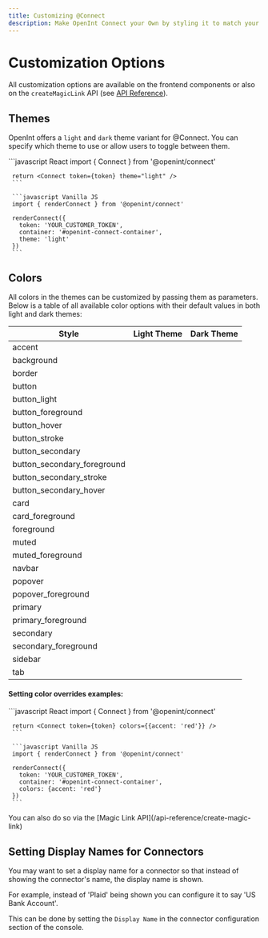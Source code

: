 ```yaml
---
title: Customizing @Connect
description: Make OpenInt Connect your Own by styling it to match your brand
---
```



# Customization Options

All customization options are available on the frontend components or also on the `createMagicLink` API (see [API Reference](/api-reference/create-magic-link)).

## Themes

OpenInt offers a `light` and `dark` theme variant for @Connect. You can specify which theme to use or allow users to toggle between them.

 <CodeGroup>
     ```javascript React
     import { Connect } from '@openint/connect'

     return <Connect token={token} theme="light" />
     ```

     ```javascript Vanilla JS
     import { renderConnect } from '@openint/connect'

     renderConnect({
       token: 'YOUR_CUSTOMER_TOKEN',
       container: '#openint-connect-container',
       theme: 'light'
     })
     ```

 </CodeGroup>

## Colors

All colors in the themes can be customized by passing them as parameters. Below is a table of all available color options with their default values in both light and dark themes:

| Style                       | Light Theme                     | Dark Theme                        |
| --------------------------- | ------------------------------- | --------------------------------- |
| accent                      | <ColorSwatch color="#a5c4e2" /> | <ColorSwatch color="#4a5a78" />   |
| background                  | <ColorSwatch color="#ffffff" /> | <ColorSwatch color="#1c1c1c" />   |
| border                      | <ColorSwatch color="#d6d9e4" /> | <ColorSwatch color="#333333" />   |
| button                      | <ColorSwatch color="#8a5df6" /> | <ColorSwatch color="#8a5df6" />   |
| button_light                | <ColorSwatch color="#f2ebff" /> | <ColorSwatch color="#f2ebff" />   |
| button_foreground           | <ColorSwatch color="#ffffff" /> | <ColorSwatch color="#f6f6f6" />   |
| button_hover                | <ColorSwatch color="#a082e9" /> | <ColorSwatch color="#a082e9" />   |
| button_stroke               | <ColorSwatch color="#8a5df6" /> | <ColorSwatch color="#7b4de0" />   |
| button_secondary            | <ColorSwatch color="#ffffff" /> | <ColorSwatch color="#242424" />   |
| button_secondary_foreground | <ColorSwatch color="#000000" /> | <ColorSwatch color="#f6f6f6" />   |
| button_secondary_stroke     | <ColorSwatch color="#e6e6e6" /> | <ColorSwatch color="#999999" />   |
| button_secondary_hover      | <ColorSwatch color="#efefef" /> | <ColorSwatch color="#3d3d3d" />   |
| card                        | <ColorSwatch color="#ffffff" /> | <ColorSwatch color="#242424" />   |
| card_foreground             | <ColorSwatch color="#2f2d3a" /> | <ColorSwatch color="#f6f6f6" />   |
| foreground                  | <ColorSwatch color="#2f2d3a" /> | <ColorSwatch color="#f6f6f6" />   |
| muted                       | <ColorSwatch color="#f2f2f2" /> | <ColorSwatch color="#ffffff19" /> |
| muted_foreground            | <ColorSwatch color="#454545" /> | <ColorSwatch color="#999999" />   |
| navbar                      | <ColorSwatch color="#ffffff" /> | <ColorSwatch color="#ffffff" />   |
| popover                     | <ColorSwatch color="#ffffff" /> | <ColorSwatch color="#242424" />   |
| popover_foreground          | <ColorSwatch color="#2f2d3a" /> | <ColorSwatch color="#f6f6f6" />   |
| primary                     | <ColorSwatch color="#2f2d3a" /> | <ColorSwatch color="#f6f6f6" />   |
| primary_foreground          | <ColorSwatch color="#e2e6f1" /> | <ColorSwatch color="#1c1c1c" />   |
| secondary                   | <ColorSwatch color="#ffffff" /> | <ColorSwatch color="#242424" />   |
| secondary_foreground        | <ColorSwatch color="#2f2d3a" /> | <ColorSwatch color="#f6f6f6" />   |
| sidebar                     | <ColorSwatch color="#ffffff" /> | <ColorSwatch color="#ffffff" />   |
| tab                         | <ColorSwatch color="#ffffff" /> | <ColorSwatch color="#242424" />   |

#### Setting color overrides examples:

 <CodeGroup>
     ```javascript React
     import { Connect } from '@openint/connect'

     return <Connect token={token} colors={{accent: 'red'}} />
     ```

     ```javascript Vanilla JS
     import { renderConnect } from '@openint/connect'

     renderConnect({
       token: 'YOUR_CUSTOMER_TOKEN',
       container: '#openint-connect-container',
       colors: {accent: 'red'}
     })
     ```

 </CodeGroup>
 You can also do so via the [Magic Link API](/api-reference/create-magic-link)

## Setting Display Names for Connectors

You may want to set a display name for a connector so that instead of showing the connector's name, the display name is shown.

For example, instead of 'Plaid' being shown you can configure it to say 'US Bank Account'.

This can be done by setting the `Display Name` in the connector configuration section of the console.
